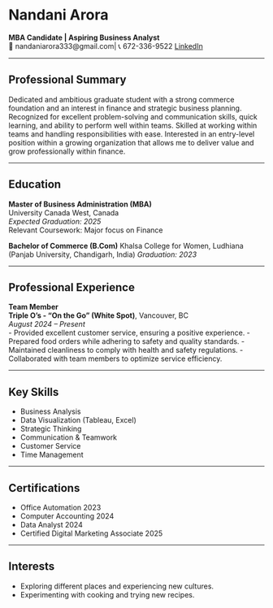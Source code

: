 # Nandani Arora  
**MBA Candidate | Aspiring Business Analyst**  
📧 nandaniarora333@gmail.com| 📞 672-336-9522
[LinkedIn](https://www.linkedin.com/in/nandani-arora-65b02325a)

---

## Professional Summary  
Dedicated and ambitious graduate student with a strong commerce foundation and an interest in finance and strategic business planning. Recognized for excellent problem-solving and communication skills, quick learning, and ability to perform well within teams. Skilled at working within teams and handling responsibilities with ease. Interested in an entry-level position within a growing organization that allows me to deliver value and grow professionally within finance.

---

## Education  
**Master of Business Administration (MBA)**  
University Canada West, Canada  
*Expected Graduation: 2025*  
Relevant Coursework: Major focus on Finance

**Bachelor of Commerce (B.Com)** 
Khalsa College for Women, Ludhiana
(Panjab University, Chandigarh, India)
*Graduation: 2023*

---

## Professional Experience  

**Team Member**  
**Triple O's - "On the Go" (White Spot)**, Vancouver, BC  
*August 2024 – Present*  
-  Provided excellent customer service, ensuring a positive experience. 
-  Prepared food orders while adhering to safety and quality standards. 
-  Maintained cleanliness to comply with health and safety regulations. 
-  Collaborated with team members to optimize service efficiency. 

---

## Key Skills
- Business Analysis  
- Data Visualization (Tableau, Excel)  
- Strategic Thinking  
- Communication & Teamwork  
- Customer Service  
- Time Management  

---

## Certifications
- Office Automation                          2023                                                                                                            
- Computer Accounting                        2024                                                                            
- Data Analyst                               2024                                                                                                                
- Certified Digital Marketing Associate      2025

---

## Interests  
- Exploring different places and experiencing new cultures.
- Experimenting with cooking and trying new recipes.


